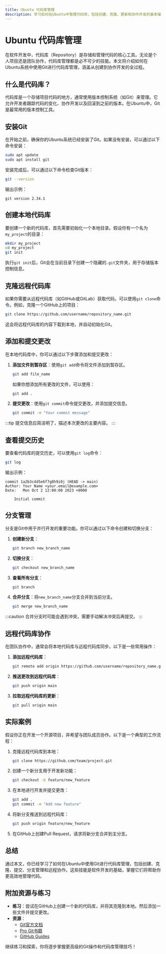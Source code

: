 ```yaml
---
title: Ubuntu 代码库管理
description: 学习如何在Ubuntu中管理代码库，包括创建、克隆、更新和协作开发的基本操作。本文适合初学者，提供清晰的步骤和实际案例。
---
```


# Ubuntu 代码库管理

在软件开发中，代码库（Repository）是存储和管理代码的核心工具。无论是个人项目还是团队协作，代码库管理都是必不可少的技能。本文将介绍如何在Ubuntu系统中使用Git进行代码库管理，涵盖从创建到协作开发的全过程。

## 什么是代码库？

代码库是一个存储项目代码的地方，通常使用版本控制系统（如Git）来管理。它允许开发者跟踪代码的变化、协作开发以及回滚到之前的版本。在Ubuntu中，Git是最常用的版本控制工具。

## 安装Git

在开始之前，确保你的Ubuntu系统已经安装了Git。如果没有安装，可以通过以下命令安装：

```bash
sudo apt update
sudo apt install git
```

安装完成后，可以通过以下命令检查Git版本：

```bash
git --version
```

输出示例：

```
git version 2.34.1
```

## 创建本地代码库

要创建一个新的代码库，首先需要初始化一个本地目录。假设你有一个名为`my_project`的目录：

```bash
mkdir my_project
cd my_project
git init
```

执行`git init`后，Git会在当前目录下创建一个隐藏的`.git`文件夹，用于存储版本控制信息。

## 克隆远程代码库

如果你需要从远程代码库（如GitHub或GitLab）获取代码，可以使用`git clone`命令。例如，克隆一个GitHub上的项目：

```bash
git clone https://github.com/username/repository_name.git
```

这会将远程代码库的内容下载到本地，并自动初始化Git。

## 添加和提交更改

在本地代码库中，你可以通过以下步骤添加和提交更改：

1. **添加文件到暂存区**：使用`git add`命令将文件添加到暂存区。

   ```bash
   git add file_name
   ```

   如果你想添加所有更改的文件，可以使用：

   ```bash
   git add .
   ```

2. **提交更改**：使用`git commit`命令提交更改，并添加提交信息。

   ```bash
   git commit -m "Your commit message"
   ```

:::tip
提交信息应简洁明了，描述本次更改的主要内容。
:::

## 查看提交历史

要查看代码库的提交历史，可以使用`git log`命令：

```bash
git log
```

输出示例：

```
commit 1a2b3c4d5e6f7g8h9i0j (HEAD -> main)
Author: Your Name <your.email@example.com>
Date:   Mon Oct 2 12:00:00 2023 +0000

    Initial commit
```

## 分支管理

分支是Git中用于并行开发的重要功能。你可以通过以下命令创建和切换分支：

1. **创建新分支**：

   ```bash
   git branch new_branch_name
   ```

2. **切换分支**：

   ```bash
   git checkout new_branch_name
   ```

3. **查看所有分支**：

   ```bash
   git branch
   ```

4. **合并分支**：将`new_branch_name`分支合并到当前分支。

   ```bash
   git merge new_branch_name
   ```

:::caution
合并分支时可能会遇到冲突，需要手动解决冲突后再提交。
:::

## 远程代码库协作

在团队协作中，通常会将本地代码库与远程代码库同步。以下是一些常用操作：

1. **添加远程代码库**：

   ```bash
   git remote add origin https://github.com/username/repository_name.git
   ```

2. **推送更改到远程代码库**：

   ```bash
   git push origin main
   ```

3. **拉取远程代码库的更新**：

   ```bash
   git pull origin main
   ```

## 实际案例

假设你正在开发一个开源项目，并希望与团队成员协作。以下是一个典型的工作流程：

1. 克隆远程代码库到本地：

   ```bash
   git clone https://github.com/team/project.git
   ```

2. 创建一个新分支用于开发新功能：

   ```bash
   git checkout -b feature/new_feature
   ```

3. 在本地进行开发并提交更改：

   ```bash
   git add .
   git commit -m "Add new feature"
   ```

4. 将新分支推送到远程代码库：

   ```bash
   git push origin feature/new_feature
   ```

5. 在GitHub上创建Pull Request，请求将新分支合并到主分支。

## 总结

通过本文，你已经学习了如何在Ubuntu中使用Git进行代码库管理，包括创建、克隆、提交、分支管理和远程协作。这些技能是软件开发的基础，掌握它们将帮助你更高效地管理代码。

## 附加资源与练习

- **练习**：尝试在GitHub上创建一个新的代码库，并将其克隆到本地。然后添加一些文件并提交更改。
- **资源**：
  - [Git官方文档](https://git-scm.com/doc)
  - [Pro Git书籍](https://git-scm.com/book/en/v2)
  - [GitHub Guides](https://guides.github.com/)

继续练习和探索，你将逐步掌握更高级的Git操作和代码库管理技巧！